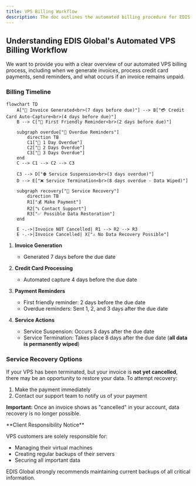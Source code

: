```yaml
---
title: VPS Billing Workflow
description: The doc outlines the automated billing procedure for EDIS Global VPS services, including invoice generation, credit card captures, friendly and overdue reminders, service suspension, and termination.
---
```


## Understanding EDIS Global's Automated VPS Billing Workflow

We want to provide you with a clear overview of our automated VPS billing process, including when we generate invoices, process credit card payments, send reminders, and what occurs if an invoice remains unpaid.

### Billing Timeline


```mermaid
flowchart TD
    A["🧾 Invoice Generated<br>(7 days before due)"] --> B["💳 Credit Card Auto-Capture<br>(4 days before due)"]
    B --> C["📩 First Friendly Reminder<br>(2 days before due)"]
    
    subgraph overdue["🚨 Overdue Reminders"]
        direction TB
        C1["📢 1 Day Overdue"]
        C2["📢 2 Days Overdue"]
        C3["📢 3 Days Overdue"]
    end
    C --> C1 --> C2 --> C3

    C3 --> D["⛔ Service Suspension<br>(3 days overdue)"]
    D --> E["❌ Service Termination<br>(8 days overdue - Data Wiped)"]

    subgraph recovery["🔄 Service Recovery"]
        direction TB
        R1["💰 Make Payment"]
        R2["📞 Contact Support"]
        R3["✅ Possible Data Restoration"]
    end

    E -.->|Invoice NOT Cancelled| R1 --> R2 --> R3
    E -.->|Invoice Cancelled| X["⚠️ No Data Recovery Possible"]
```



1. **Invoice Generation**
   - Generated 7 days before the due date
   
2. **Credit Card Processing**
   - Automated capture 4 days before the due date
   
3. **Payment Reminders**
   - First friendly reminder: 2 days before the due date
   - Overdue reminders: Sent 1, 2, and 3 days after the due date
   
4. **Service Actions**
   - Service Suspension: Occurs 3 days after the due date
   - Service Termination: Takes place 8 days after the due date (**all data is permanently wiped**)

### Service Recovery Options

If your VPS has been terminated, but your invoice is **not yet cancelled**, there may be an opportunity to restore your data. To attempt recovery:

1. Make the payment immediately
2. Contact our support team to notify us of your payment

**Important:** Once an invoice shows as "cancelled" in your account, data recovery is no longer possible.

<Note>
**Client Responsibility Notice**

VPS customers are solely responsible for:
- Managing their virtual machines
- Creating regular backups of their servers
- Securing all important data

EDIS Global strongly recommends maintaining current backups of all critical information.
</Note>